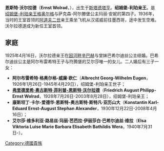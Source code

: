 {{expand|time=2015-01-06T15:15:06+00:00}}
{{unreferenced|time=2015-01-06T15:15:06+00:00}}
{{Infobox noble
| name        = 恩斯特·沃尔拉德
| succession  = 紹姆堡-利珀家族首領
| reign       = 1936年3月26日 — 1962年6月15日
| predecessor = [[阿道夫二世_(紹姆堡-利珀)|阿道夫二世]]
| successor   = [[菲利普-恩斯特_(绍姆堡-利珀)|菲利普-恩斯特]]
| birth_date  = {{Birth date|1887|4|19|df=yes}}
| birth_place = [[绍姆堡-利珀親王國|绍姆堡-利珀親王國]][[斯塔德塔亨|斯塔德塔亨]]
| death_date  = {{Death date and age|1962|6|15|1887|4|19|df=y}}
| father      = [[格奧爾格_(绍姆堡-利珀)|紹姆堡-利珀親王格奥尔格]] 
| mother      = [[萨克森-阿尔滕堡的玛丽·安妮|萨克森-阿尔滕堡的玛丽·安妮]]
}}

'''恩斯特·沃尔拉德'''（'''Ernst Wolrad'''，{{bd|1887年|4月19日|1962年|6月15日}}），出生于[[斯塔德塔亨|斯塔德塔亨]]。'''绍姆堡-利珀亲王'''。是[[利珀君主列表|绍姆堡-利珀亲王]][[格奥尔格_(绍姆堡-利珀)|格奥尔格]]与萨克森-阿尔滕堡公主玛丽·安妮的第四子。1936年，当时的王室首领的[[阿道夫二世_(紹姆堡-利珀)|阿道夫二世]]亲王乘坐飞机从汉诺威前往墨西哥，途中发生空难。沃尔拉德遂成为新任王室首领。

== 家庭 ==
1925年4月16日，沃尔拉德亲王在[[因河畔辛巴赫|因河畔辛巴赫]]与堂妹巴希尔迪丝公主结婚。巴希尔迪丝公主是阿尔布雷希特王子与符腾堡的艾尔莎唯一的女儿。二人婚后有三子一女：

*'''阿尔布雷希特·格奥尔格-威廉·欧仁'''（'''Albrecht Georg-Wilhelm Eugen'''，1926年1月26日-1945年4月29日），绍姆堡-利珀亲王世子；
*[[菲利普-恩斯特_(绍姆堡-利珀)|'''弗里德里希·奥古斯特·菲利普-恩斯特·沃尔拉德''']]（'''Friedrich August Philipp-Ernst Wolrad'''，1928年7月26日-2003年8月28日），绍姆堡-利珀亲王；
*'''康斯坦丁·卡尔-爱德华·恩斯特-奥古斯特·斯特凡·亚历山大'''（'''Konstantin Karl-Eduard Ernst-August Stephan Alexander'''，1930年12月22日-2008年4月16日）；
*'''艾尔莎·维多利亚·路易丝·玛丽·芭芭拉·伊丽莎白·巴希尔迪丝·维拉'''（'''Elsa Viktoria Luise Marie Barbara Elisabeth Bathildis Wera'''，1940年7月31日-）。

{{Authority control}}
[[Category:德國貴族|Category:德國貴族]]
